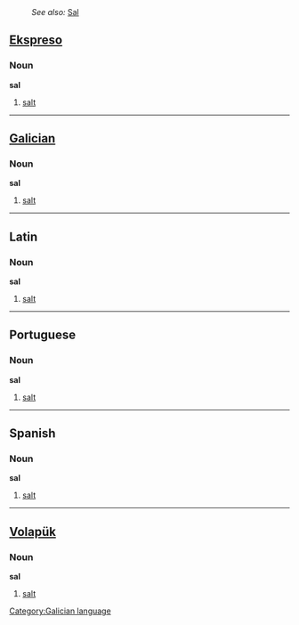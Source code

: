 :''See also:'' [[Sal]]
==[[Ekspreso]]==
===Noun===
'''sal'''

#[[salt]]

----
==[[Galician]]==
===Noun===
'''sal'''

#[[salt]]
[[Category:Galician language]]
----
==Latin==
===Noun===
'''sal'''
# [[salt]]
----
==Portuguese==
===Noun===
'''sal'''

#[[salt]]

----
==Spanish==
===Noun===
'''sal'''

#[[salt]]

----
==[[Volapük]]== 
===Noun===
'''sal'''

#[[salt]]